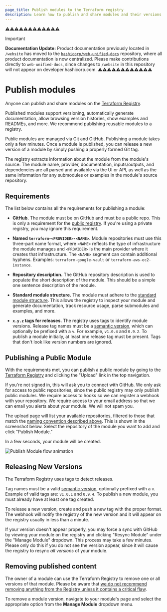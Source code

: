 ```yaml
---
page_title: Publish modules to the Terraform registry
description: Learn how to publish and share modules and their versions in the public Terraform registry.
---
```

⚠️⚠️⚠️⚠️⚠️⚠️⚠️⚠️⚠️⚠️⚠️⚠️
> [!IMPORTANT]  
> **Documentation Update:** Product documentation previously located in `/website` has moved to the [`hashicorp/web-unified-docs`](https://github.com/hashicorp/web-unified-docs) repository, where all product documentation is now centralized. Please make contributions directly to `web-unified-docs`, since changes to `/website` in this repository will not appear on developer.hashicorp.com.
⚠️⚠️⚠️⚠️⚠️⚠️⚠️⚠️⚠️⚠️⚠️⚠️

# Publish modules

Anyone can publish and share modules on the [Terraform Registry](https://registry.terraform.io).

Published modules support versioning, automatically generate documentation,
allow browsing version histories, show examples and READMEs, and more. We
recommend publishing reusable modules to a registry.

Public modules are managed via Git and GitHub. Publishing a module takes only
a few minutes. Once a module is published, you can release a new version of
a module by simply pushing a properly formed Git tag.

The registry extracts information about the module from the module's source.
The module name, provider, documentation, inputs/outputs, and dependencies are
all parsed and available via the UI or API, as well as the same information for
any submodules or examples in the module's source repository.

## Requirements

The list below contains all the requirements for publishing a module:

- **GitHub.** The module must be on GitHub and must be a public repo.
  This is only a requirement for the [public registry](https://registry.terraform.io).
  If you're using a private registry, you may ignore this requirement.

- **Named `terraform-<PROVIDER>-<NAME>`.** Module repositories must use this
  three-part name format, where `<NAME>` reflects the type of infrastructure the
  module manages and `<PROVIDER>` is the main provider where it creates that
  infrastructure. The `<NAME>` segment can contain additional hyphens. Examples:
  `terraform-google-vault` or `terraform-aws-ec2-instance`.

- **Repository description.** The GitHub repository description is used
  to populate the short description of the module. This should be a simple
  one sentence description of the module.

- **Standard module structure.** The module must adhere to the
  [standard module structure](/terraform/language/modules/develop/structure).
  This allows the registry to inspect your module and generate documentation,
  track resource usage, parse submodules and examples, and more.

- **`x.y.z` tags for releases.** The registry uses tags to identify module
  versions. Release tag names must be a [semantic version](http://semver.org),
  which can optionally be prefixed with a `v`. For example, `v1.0.4` and `0.9.2`.
  To publish a module initially, at least one release tag must be present. Tags
  that don't look like version numbers are ignored.

## Publishing a Public Module

With the requirements met, you can publish a public module by going to
the [Terraform Registry](https://registry.terraform.io) and clicking the
"Upload" link in the top navigation.

If you're not signed in, this will ask you to connect with GitHub. We only
ask for access to public repositories, since the public registry may only
publish public modules. We require access to hooks so we can register a webhook
with your repository. We require access to your email address so that we can
email you alerts about your module. We will not spam you.

The upload page will list your available repositories, filtered to those that
match the [naming convention described above](#requirements). This is shown in
the screenshot below. Select the repository of the module you want to add and
click "Publish Module."

In a few seconds, your module will be created.

![Publish Module flow animation](/img/docs/registry-publish.gif)

## Releasing New Versions

The Terraform Registry uses tags to detect releases.

Tag names must be a valid [semantic version](http://semver.org), optionally
prefixed with a `v`. Example of valid tags are: `v1.0.1` and `0.9.4`. To publish
a new module, you must already have at least one tag created.

To release a new version, create and push a new tag with the proper format.
The webhook will notify the registry of the new version and it will appear
on the registry usually in less than a minute.

If your version doesn't appear properly, you may force a sync with GitHub
by viewing your module on the registry and clicking "Resync Module"
under the "Manage Module" dropdown. This process may take a few minutes.
Please only do this if you do not see the version appear, since it will
cause the registry to resync _all versions_ of your module.

## Removing published content

The owner of a module can use the Terraform Registry to remove one or all versions of that module. Please be aware that [we do not recommend removing anything from the Registry unless it contains a critical flaw](/terraform/registry/faq#how-do-i-remove-a-version-of-my-provider-module-or-policy-library-that-has-already-been-published).

To remove a module version, navigate to your module's page and select the appropriate option from the **Manage Module** dropdown menu.

